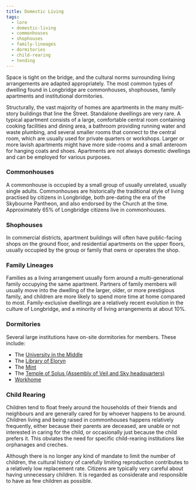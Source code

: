 ```yaml
---
title: Domestic Living
tags:
  - lore
  - domestic-living
  - commonhouses
  - shophouses
  - family-lineages
  - dormitories
  - child-rearing
  - tending
---
```


Space is tight on the bridge, and the cultural norms surrounding living
arrangements are adapted appropriately. The most common types of dwelling found
in Longbridge are commonhouses, shophouses, family apartments and institutional
dormitories.

Structurally, the vast majority of homes are apartments in the many multi-story
buildings that line the Street. Standalone dwellings are very rare. A typical
apartment consists of a large, comfortable central room containing cooking
facilities and dining area, a bathroom providing running water and waste
plumbing, and several smaller rooms that connect to the central room, which are
usually used for private quarters or workshops. Larger or more lavish
apartments might have more side-rooms and a small anteroom for hanging coats
and shoes. Apartments are not always domestic dwellings and can be employed for
various purposes.

### Commonhouses
A commonhouse is occupied by a small group of usually unrelated, usually single adults.
Commonhouses are historically the traditional style of living practised by
citizens in Longbridge, both pre-dating the era of the Skybourne Pantheon, and
also endorsed by the Church at the time. Approximately 65% of Longbridge
citizens live in commonhouses.

### Shophouses
In commercial districts, apartment buildings will often have public-facing
shops on the ground floor, and residential apartments on the upper floors,
usually occupied by the group or family that owns or operates the shop.

### Family Lineages
Families as a living arrangement usually form around a multi-generational
family occupying the same apartment. Partners of family members will usually
move into the dwelling of the larger, older, or more prestigious family, and
children are more likely to spend more time at home compared to most.
Family-exclusive dwellings are a relatively recent evolution in the culture of
Longbridge, and a minority of living arrangements at about 10%.

### Dormitories
Several large institutions have on-site dormitories for members. These include:
- The [University in the Middle](the-univeristy-in-the-middle)
- The [Library of Eloryn](the-library-of-eloryn)
- The [Mint](the-mint)
- The [Temple of Solus (Assembly of Veil and Sky headquarters)](the-temple-of-solus)
- [Workhome](workhome)

### Child Rearing
Children tend to float freely around the households of their friends and
neighbours and are generally cared for by whoever happens to be around.
Children living and being raised in commonhouses happens relatively frequently,
either because their parents are deceased, are unable or not interested in
caring for the child, or occasionally just because the child prefers it. This
obviates the need for specific child-rearing institutions like orphanages and
creches.

Although there is no longer any kind of mandate to limit the number of
children, the cultural history of carefully limiting reproduction contributes
to a relatively low replacement rate. Citizens are typically very careful about
having unnecessary children. It is regarded as considerate and responsible to
have as few children as possible.

<EmbedArticle slug="tending" />

